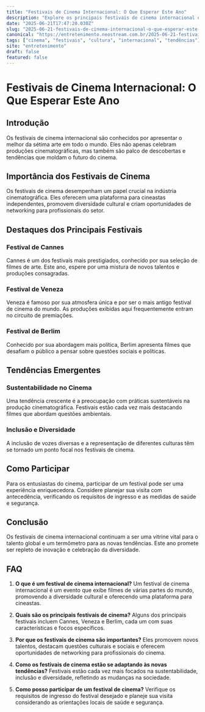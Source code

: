```yaml
---
title: "Festivais de Cinema Internacional: O Que Esperar Este Ano"
description: "Explore os principais festivais de cinema internacional e descubra o que está em destaque este ano, com insights sobre tendências e destaques imperdíveis."
date: "2025-06-21T17:47:20.030Z"
slug: "2025-06-21-festivais-de-cinema-internacional-o-que-esperar-este-ano"
canonical: "https://entretenimento.neostream.com.br/2025-06-21-festivais-de-cinema-internacional-o-que-esperar-este-ano"
tags: ["cinema", "festivais", "cultura", "internacional", "tendências"]
site: "entretenimento"
draft: false
featured: false
---
```


# Festivais de Cinema Internacional: O Que Esperar Este Ano

## Introdução
Os festivais de cinema internacional são conhecidos por apresentar o melhor da sétima arte em todo o mundo. Eles não apenas celebram produções cinematográficas, mas também são palco de descobertas e tendências que moldam o futuro do cinema.

## Importância dos Festivais de Cinema
Os festivais de cinema desempenham um papel crucial na indústria cinematográfica. Eles oferecem uma plataforma para cineastas independentes, promovem diversidade cultural e criam oportunidades de networking para profissionais do setor.

## Destaques dos Principais Festivais
### Festival de Cannes
Cannes é um dos festivais mais prestigiados, conhecido por sua seleção de filmes de arte. Este ano, espere por uma mistura de novos talentos e produções consagradas.

### Festival de Veneza
Veneza é famoso por sua atmosfera única e por ser o mais antigo festival de cinema do mundo. As produções exibidas aqui frequentemente entram no circuito de premiações.

### Festival de Berlim
Conhecido por sua abordagem mais política, Berlim apresenta filmes que desafiam o público a pensar sobre questões sociais e políticas.

## Tendências Emergentes
### Sustentabilidade no Cinema
Uma tendência crescente é a preocupação com práticas sustentáveis na produção cinematográfica. Festivais estão cada vez mais destacando filmes que abordam questões ambientais.

### Inclusão e Diversidade
A inclusão de vozes diversas e a representação de diferentes culturas têm se tornado um ponto focal nos festivais de cinema.

## Como Participar
Para os entusiastas do cinema, participar de um festival pode ser uma experiência enriquecedora. Considere planejar sua visita com antecedência, verificando os requisitos de ingresso e as medidas de saúde e segurança.

## Conclusão
Os festivais de cinema internacional continuam a ser uma vitrine vital para o talento global e um termômetro para as novas tendências. Este ano promete ser repleto de inovação e celebração da diversidade.

## FAQ

1. **O que é um festival de cinema internacional?**
   Um festival de cinema internacional é um evento que exibe filmes de várias partes do mundo, promovendo a diversidade cultural e oferecendo uma plataforma para cineastas.

2. **Quais são os principais festivais de cinema?**
   Alguns dos principais festivais incluem Cannes, Veneza e Berlim, cada um com suas características e focos específicos.

3. **Por que os festivais de cinema são importantes?**
   Eles promovem novos talentos, destacam questões culturais e sociais e oferecem oportunidades de networking para profissionais do cinema.

4. **Como os festivais de cinema estão se adaptando às novas tendências?**
   Festivais estão cada vez mais focados na sustentabilidade, inclusão e diversidade, refletindo as mudanças na sociedade.

5. **Como posso participar de um festival de cinema?**
   Verifique os requisitos de ingresso do festival desejado e planeje sua visita considerando as orientações locais de saúde e segurança.